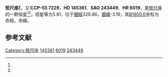 {{Starbox begin
| name = 矩尺座ζ
}}
{{Starbox observe
| epoch = [[J2000.0|J2000.0]]
| constell = [[矩尺座|矩尺座]]<ref name=SIMBAD>{{cite web
 | url=http://simbad.u-strasbg.fr/simbad/sim-id?Ident=HR+6019
 | title=Pulsating variable Star
 | publisher=Centre de Données astronomiques de Strasbourg
 | work=SIMBAD
 | accessdate=2012-07-13
 | archive-date=2019-09-16
 | archive-url=https://web.archive.org/web/20190916015603/http://simbad.u-strasbg.fr/simbad/sim-id?Ident=HR+6019
 | dead-url=no
 }}</ref><ref name=DATA>{{cite web
 | url=http://vizier.u-strasbg.fr/viz-bin/VizieR-5?-out.add=.&-source=5050&-corr=PK=HR&-out.max=9999&HR=6019
 | title=VizieR Detailed Page
 | accessdate=2012-07-13
 | archive-date=2016-03-04
 | archive-url=https://web.archive.org/web/20160304195327/http://vizier.u-strasbg.fr/viz-bin/VizieR-5?-out.add=.&-source=5050&-corr=PK=HR&-out.max=9999&HR=6019
 | dead-url=no
 }}</ref>
| 星官 = 
| ra = {{RA|16|13|22.6}}<ref name=SIMBAD /><ref name=DATA />
| dec = {{DEC|-55|32|27}}<ref name=SIMBAD /><ref name=DATA />
| appmag_v = 5.81<ref name=SIMBAD /><ref name=DATA />
}}
{{Starbox character
| class = F2III<ref name=SIMBAD /><ref name=DATA />
| b-v = 0.34<ref name=SIMBAD /><ref name=DATA />
| u-b = <ref name=SIMBAD /><ref name=DATA />
| r-i = <ref name=SIMBAD /><ref name=DATA />
| variable = 
}}
{{Starbox astrometry
| radial_v = 
| prop_mo_ra = -46
| parallax = 
| p_error = 
}}
{{Starbox catalog
| names =CP-55 7229，[[SAO星表|SAO]] 243449，[[HD星表|HD]] 145361，[[HR星表|HR]] 6019}}
{{Starbox reference |Simbad=HR+6019}}
{{Starbox end}}

'''矩尺座ζ'''，又名'''CP-55 7229'''，'''HD 145361'''、'''SAO 243449'''、'''HR 6019'''，是[[矩尺座|矩尺座]]的一颗恒星<ref name=SIMBAD /><ref name=DATA />，视星等为5.81，位于[[銀道座標系|銀經]]328.86，[[銀道座標系|銀緯]]-3.19，其[[B1900.0|B1900.0]]坐标为赤經{{RA|16|5|24.7}}，赤緯{{DEC|-55|-3.19|53}}。

== 参考文献 ==
{{reflist}}

{{star-stub}}

{{矩尺座恒星}}
[[Category:矩尺座|Category:矩尺座]]
[[Category:HD和HDE天體|145361]]
[[Category:HR天體|6019]]
[[Category:SAO天體|243449]]